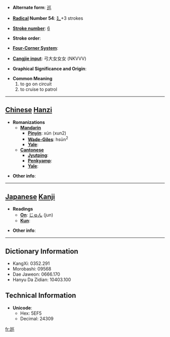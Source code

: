 * '''Alternate form''': [[巡]]

* '''[[Wiktionary:Chinese radical index| Radical]] Number 54''': [[Wiktionary:Chinese radical index 廴|廴]]+3 strokes

* '''[[Wiktionary:Chinese total strokes index|Stroke number]]''': [[Wiktionary:Chinese total strokes index 6|6]]

* '''Stroke order''': 

* '''[[Wiktionary:Chinese four corner index|Four-Corner System]]''': 

* '''[[Wiktionary:Chinese Cangjie index|Cangjie input]]''': 弓大女女女 (NKVVV)

* '''Graphical Significance and Origin''': 

* '''Common Meaning'''
*#to go on circuit
*# to cruise to patrol


----

== [[Chinese]] [[Hanzi]] ==

* '''Romanizations'''
** '''[[Mandarin]]'''
*** '''[[Pinyin]]''': xún (xun2)
*** '''[[Wade-Giles]]''': hsün<sup>2</sup>
*** '''[[Yale]]''': 
** '''[[Cantonese]]'''
*** '''[[Jyutping]]''':
*** '''[[Penkyamp]]''': 
*** '''[[Yale]]''': 

* '''Other info''': 

----

== [[Japanese]] [[Kanji]] ==

* '''Readings'''
** '''[[On]]''': [[じゅん]] (jun)
** '''[[Kun]]''': 

* '''Other info''':  

----

== Dictionary Information ==

* KangXi: 0352.291
* Morobashi: 09568
* Dae Jaweon: 0666.170
* Hanyu Da Zidian: 10403.100

== Technical Information ==

* '''Unicode''':
** Hex: 5EF5
** Decimal: 24309

[[fr:廵]]